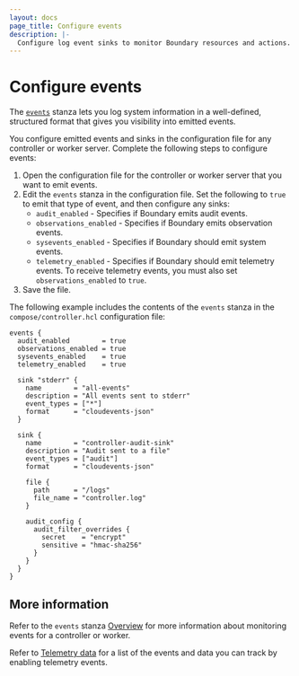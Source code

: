 ```yaml
---
layout: docs
page_title: Configure events
description: |-
  Configure log event sinks to monitor Boundary resources and actions.
---
```


# Configure events

The [`events`](/docs/configuration/events) stanza lets you log system information in a well-defined, structured format that gives you visibility into emitted events.

You configure emitted events and sinks in the configuration file for any controller or worker server.
Complete the following steps to configure events:

1. Open the configuration file for the controller or worker server that you want to emit events.
1. Edit the `events` stanza in the configuration file.
Set the following to `true` to emit that type of event, and then configure any sinks:
   - `audit_enabled` - Specifies if Boundary emits audit events.
   - `observations_enabled` - Specifies if Boundary emits observation events.
   - `sysevents_enabled` - Specifies if Boundary should emit system events.
   - `telemetry_enabled` - Specifies if Boundary should emit telemetry events.
To receive telemetry events, you must also set `observations_enabled` to `true`.
1. Save the file.

The following example includes the contents of the `events` stanza in the `compose/controller.hcl` configuration file:

<CodeBlockConfig hideClipboard>

```hcl
events {
  audit_enabled        = true
  observations_enabled = true
  sysevents_enabled    = true
  telemetry_enabled    = true

  sink "stderr" {
    name        = "all-events"
    description = "All events sent to stderr"
    event_types = ["*"]
    format      = "cloudevents-json"
  }

  sink {
    name        = "controller-audit-sink"
    description = "Audit sent to a file"
    event_types = ["audit"]
    format      = "cloudevents-json"

    file {
      path      = "/logs"
      file_name = "controller.log"
    }

    audit_config {
      audit_filter_overrides {
        secret    = "encrypt"
        sensitive = "hmac-sha256"
      }
    }
  }
}
```

</CodeBlockConfig>

## More information

Refer to the `events` stanza [Overview](/docs/configuration/events) for more information about monitoring events for a controller or worker.

Refer to [Telemetry data](/docs/configuration/events/telemetry-data) for a list of the events and data you can track by enabling telemetry events.